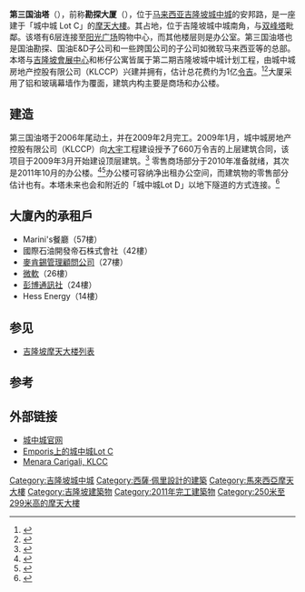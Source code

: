 {{Coord|3|9|24|N|101|42|40|E|display=title|type:landmark}}
{{Infobox Skyscraper
| mapframe-zoom = 16
|building_name=第三国油塔<br />Menara Petronas 3
|image=KL_-_Menara_Carigali,_KLCC.JPG
|location={{MAL}}[[吉隆坡|吉隆坡]]<br>[[吉隆坡城中城|城中城]]安邦路
|cost               = 6.65亿[[令吉|令吉]]
|status             = {{green|竣工}}
|start_date         = 2006年
|completion_date    = 2011年
|est_completion     =
|opening            = 
|building_type      = [[摩天大楼|摩天大楼]]
|use                = [[辦公室|辦公室]]、[[零售|零售]]
|architectural_style= [[后现代主义建筑|后现代主义建筑]]
|height             = 267 米
|antenna_spire      = 267[[米_(单位)|米]]
|roof               = 267[[米_(单位)|米]]
|floor_count        = 60
|elevator_count     = 
|floor_area         = 9.00万[[平方米|平方米]]
|architect          = [[西萨·佩里|西萨·佩里]]
|architecture_firm  = 
|structural_engineer= 
|main_contractor    = [[大宇建设|大宇建设]]
|developer          = {{flagicon|MAL}} KLCC房地产控股
|owner              = KLCC房地产控股（[[地上权|地上权]]）
|landlord           = [[吉隆坡市政局|吉隆坡市政局]]（国有土地所有权）
}}

'''第三国油塔'''（{{lang-ms|Menara Petronas 3}}），前称'''勘探大厦'''（{{lang-ms|Menara Carigali}}），位于[[马来西亚|马来西亚]][[吉隆坡|吉隆坡]][[吉隆坡城中城|城中城]]的安邦路，是一座建于「城中城 Lot C」的[[摩天大樓|摩天大樓]]。其占地{{convert|1.06|acre}}，位于吉隆坡城中城南角，与[[双峰塔|双峰塔]]毗鄰。该塔有6层连接至[[阳光广场|阳光广场]]购物中心，而其他楼层则是办公室。第三国油塔也是国油勘探、国油E&D子公司和一些跨国公司的子公司如微软马来西亚等的总部。本塔与[[吉隆坡會展中心|吉隆坡會展中心]]和彬仔公寓皆属于第二期吉隆坡城中城计划工程，由城中城房地产控股有限公司（KLCCP）兴建并拥有，估计总花费约为1亿[[令吉|令吉]]。<ref>{{cite news| title=KLCC Masterplan| url=http://www.klcc.com.my/KLCCWeb/klccp.nsf/F76B777F465FA6E748256D9E00267526/5A7BB0AC7F3DFC14482570C8003488A7?OpenDocument| publisher=KLCC| deadurl=yes| archiveurl=https://web.archive.org/web/20090917063639/http://www.klcc.com.my/KLCCWeb/klccp.nsf/F76B777F465FA6E748256D9E00267526/5A7BB0AC7F3DFC14482570C8003488A7?OpenDocument| archivedate=2009-09-17| accessdate=2017-07-30}}</ref><ref>{{cite news| title=KLCCP gets strong interest for Lot C project| url=http://biz.thestar.com.my/news/story.asp?file=/2010/7/14/business/6658758&sec=business| publisher=The Star| date=14 July 2010| accessdate=2020-12-22| archive-date=2012-05-27| archive-url=https://web.archive.org/web/20120527132822/http://biz.thestar.com.my/news/story.asp?file=%2F2010%2F7%2F14%2Fbusiness%2F6658758&sec=business| dead-url=no}}</ref>大厦采用了铝和玻璃幕墙作为覆面，建筑内构主要是商场和办公楼。

==建造==
第三国油塔于2006年尾动土，并在2009年2月完工。2009年1月，城中城房地产控股有限公司（KLCCP）向[[大宇集团|大宇]]工程建设授予了660万令吉的上层建筑合同，该项目于2009年3月开始建设顶层建筑。<ref>{{cite news| title=Daewoo gets RM665m job from KLCCP| url=http://biz.thestar.com.my/news/story.asp?file=/2009/1/7/business/20090107173115&sec=business| publisher=The Star| date=7 January 2009| accessdate=2020-12-22| archive-date=2012-03-26| archive-url=https://web.archive.org/web/20120326195422/http://biz.thestar.com.my/news/story.asp?file=%2F2009%2F1%2F7%2Fbusiness%2F20090107173115&sec=business| dead-url=no}}</ref>
零售商场部分于2010年准备就绪，其次是2011年10月的办公楼。<ref>{{cite news| title=KLCCP 2009 Annual Report - Chairman's Statement| url=http://www.klcc.com.my/KLCCWeb/klccp.nsf/F76B777F465FA6E748256D9E00267526/5A7BB0AC7F3DFC14482570C8003488A7?OpenDocument| publisher=KLCCP| deadurl=yes| archiveurl=https://web.archive.org/web/20090917063639/http://www.klcc.com.my/KLCCWeb/klccp.nsf/F76B777F465FA6E748256D9E00267526/5A7BB0AC7F3DFC14482570C8003488A7?OpenDocument| archivedate=2009-09-17| accessdate=2017-07-30}}</ref><ref>{{cite news| title=KLCC Property expects office rental income to boost profit| url=http://www.btimes.com.my/Current_News/BTIMES/articles/rup30a0f/Article/index_html| publisher=Business Times| date=1 July 2009}}{{dead link|date=2017年11月 |bot=InternetArchiveBot |fix-attempted=yes }}</ref>办公楼可容纳{{convert|840000|sqft}}净出租办公空间，而建筑物的零售部分估计也有{{convert|140000|sqft}}。本塔未来也会和附近的「城中城Lot D」以地下隧道的方式连接。<ref>{{cite news| title=KLCCP 2009 Annual Report - The Year In Review – New Developments| url=http://www.klcc.com.my/KLCCPCorp/KLCCP/pdf-AnnualReport2009/The%20Year%20In%20Review.pdf| publisher=KLCCP}}{{dead link|date=2017年11月 |bot=InternetArchiveBot |fix-attempted=yes }}</ref>

==大廈內的承租戶==
* Marini's餐廳（57樓）
* 國際石油開發帝石株式會社（42樓）
* [[麥肯錫管理顧問公司|麥肯錫管理顧問公司]]（27樓）
* [[微軟|微軟]]（26樓）
* [[彭博通訊社|彭博通訊社]]（24樓）
* Hess Energy（14樓）

==参见==
{{Portal|马来西亚}}
* [[吉隆坡摩天大楼列表|吉隆坡摩天大楼列表]]

==参考==
{{reflist}}

==外部链接==
* [https://web.archive.org/web/20090917063639/http://www.klcc.com.my/KLCCWeb/klccp.nsf/F76B777F465FA6E748256D9E00267526/5A7BB0AC7F3DFC14482570C8003488A7?OpenDocument 城中城官网]
* [http://www.emporis.com/application/?nav=building&lng=3&id=359523 Emporis上的城中城Lot C]
* [https://web.archive.org/web/20120102143853/http://www.propwall.my/klcc/menara_carigali Menara Carigali, KLCC]

{{星光大道吉隆坡城中城商圈}}
{{马来西亚摩天大楼}}
[[Category:吉隆坡城中城|Category:吉隆坡城中城]]
[[Category:西薩·佩里設計的建築|Category:西薩·佩里設計的建築]]
[[Category:馬來西亞摩天大樓|Category:馬來西亞摩天大樓]]
[[Category:吉隆坡建築物|Category:吉隆坡建築物]]
[[Category:2011年完工建築物|Category:2011年完工建築物]]
[[Category:250米至299米高的摩天大樓|Category:250米至299米高的摩天大樓]]